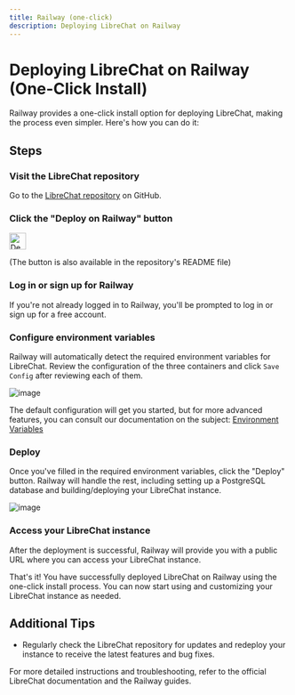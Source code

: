 ```yaml
---
title: Railway (one-click)
description: Deploying LibreChat on Railway
---
```


# Deploying LibreChat on Railway (One-Click Install)

Railway provides a one-click install option for deploying LibreChat, making the process even simpler. Here's how you can do it:

## Steps

### **Visit the LibreChat repository**

Go to the [LibreChat repository](https://github.com/danny-avila/LibreChat) on GitHub.

### **Click the "Deploy on Railway" button**

<p align="left">
    <a href="https://railway.app/template/b5k2mn?referralCode=myKrVZ">
        <img src="https://railway.app/button.svg" alt="Deploy on Railway" height="30"/>
    </a>
</p>

(The button is also available in the repository's README file)

### **Log in or sign up for Railway**

If you're not already logged in to Railway, you'll be prompted to log in or sign up for a free account.

### **Configure environment variables**

Railway will automatically detect the required environment variables for LibreChat. Review the configuration of the three containers and click `Save Config` after reviewing each of them.

![image](https://github.com/danny-avila/LibreChat/assets/32828263/4417e997-621c-44b6-8d2d-94d7e4e1a2bf)

The default configuration will get you started, but for more advanced features, you can consult our documentation on the subject: [Environment Variables](/docs/configuration/dotenv)

### **Deploy**

Once you've filled in the required environment variables, click the "Deploy" button. Railway will handle the rest, including setting up a PostgreSQL database and building/deploying your LibreChat instance.

![image](https://github.com/danny-avila/LibreChat/assets/32828263/d94e20c6-0ae7-42af-8937-7fbd34d63a3b)

### **Access your LibreChat instance**

After the deployment is successful, Railway will provide you with a public URL where you can access your LibreChat instance.

That's it! You have successfully deployed LibreChat on Railway using the one-click install process. You can now start using and customizing your LibreChat instance as needed.

## Additional Tips

- Regularly check the LibreChat repository for updates and redeploy your instance to receive the latest features and bug fixes.

For more detailed instructions and troubleshooting, refer to the official LibreChat documentation and the Railway guides.